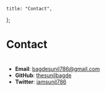 
    title: "Contact",
};

# Contact

# <Contact />

-   **Email**: <a className="text-blue-500 hover:text-blue-800" href="mailto:bagdesunil786@gmail.com">bagdesunil786@gmail.com</a>
-   **GitHub**: <a className="text-blue-500 hover:text-blue-800" href="https://github.com/thesunilbagde">thesunilbagde</a>
-   **Twitter**: <a className="text-blue-500 hover:text-blue-800" href="https://twitter.com/iamsunil786">iamsunil786</a>

<Newsletter />
